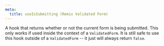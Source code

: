 ```yaml
---
meta:
  title: useIsSubmitting (Remix Validated Form)
---
```



<PropHeader
  variant="h1"
  prop="useIsSubmitting"
  type="() => boolean"
/>

A hook that returns whether or not the current form is being submitted.
This only works if used inside the context of a `ValidatedForm`.
It is still safe to use this hook outside of a `ValidatedForm` --
it just will always return `false`.
